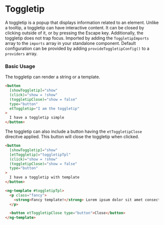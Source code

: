 # Toggletip

A toggletip is a popup that displays information related to an element. Unlike a tooltip, a toggletip can have interactive content.
It can be closed by clicking outside of it, or by pressing the Escape key. Additionally, the toggletip does not trap focus.
Imported by adding the `ToggletipImports` array to the `imports` array in your standalone component.
Default configuration can be provided by adding `provideToggletipConfig()` to a `providers` array.

### Basic Usage

The toggletip can render a string or a template.

```html
<button
  [showToggletip]="show"
  (click)="show = !show"
  (toggletipClose)="show = false"
  type="button"
  etToggletip="I am the toggletip"
>
  I have a toggletip simple
</button>
```

The toggletip can also include a button having the `etToggletipClose` direcitve applied. This button will close the toggletip when clicked.

```html
<button
  [showToggletip]="show"
  [etToggletip]="toggletipTpl"
  (click)="show = !show"
  (toggletipClose)="show = false"
  type="button"
>
  I have a toggletip with template
</button>

<ng-template #toggletipTpl>
  <p class="fancy">
    <strong>Fancy template!</strong> Lorem ipsum dolor sit amet consectetur adipisicing elit. Rerum, ipsam.
  </p>

  <button etToggletipClose type="button">Close</button>
</ng-template>
```
